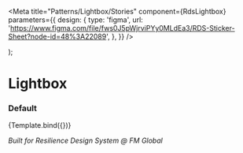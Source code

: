 
<Meta
  title="Patterns/Lightbox/Stories"
  component={RdsLightbox}
  parameters={{
    design: {
      type: 'figma',
      url: 'https://www.figma.com/file/fws0J5pWjrviPYy0MLdEa3/RDS-Sticker-Sheet?node-id=48%3A22089',
    },
  }}
/>

  <rds-lightbox>
    <rds-image
      headline="Sample 1 headline for image that is long and truncates"
      detail="Screen Shot 2021-07-20 at 1.38.43 PM"
      caption="Image 1 Custom caption for the test image."
      alt="Image for testing"
      src="https://via.placeholder.com/200/6046B9/FFFFFF?text=RDS+for+placeholder+only"
    />
    <rds-image
      headline="Sample 2 headline for image that is long and truncates"
      detail="Screen Shot 2019-07-20 at 1.38.43 PM"
      caption="Image 2 Custom caption for the test image."
      alt="Image for testing"
      src="https://via.placeholder.com/250/6046B9/FFFFFF?text=RDS+for+placeholder+only"
    />
  </rds-lightbox>
);

# Lightbox

### Default

<Canvas>
  <Story name="Default">{Template.bind({})}</Story>
</Canvas>

_Built for Resilience Design System @ FM Global_
